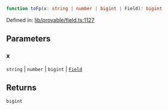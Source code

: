 ```ts
function toFp(x: string | number | bigint | Field): bigint
```

Defined in: [lib/provable/field.ts:1127](https://github.com/o1-labs/o1js/blob/46b9772d07785397c4bd76a102bc9f6730d321bb/src/lib/provable/field.ts#L1127)

## Parameters

### x

`string` | `number` | `bigint` | [`Field`](../classes/Field.mdx)

## Returns

`bigint`
